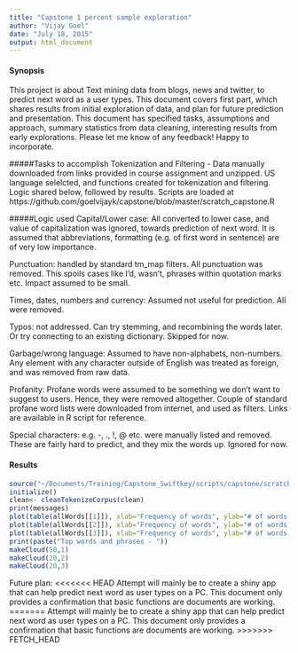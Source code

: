 ```yaml
---
title: "Capstone 1 percent sample exploration"
author: "Vijay Goel"
date: "July 18, 2015"
output: html_document
---
```

 
#### Synopsis
This project is about Text mining data from blogs, news and twitter, to predict next word as a user types. This document covers first part, which shares results from initial exploration of data, and plan for future prediction and presentation. This document has specified tasks, assumptions and approach, summary statistics from data cleaning, interesting results from early explorations.
Please let me know of any feedback! Happy to incorporate.
 
#####Tasks to accomplish
Tokenization and Filtering - Data manually downloaded from links provided in course assignment and unzipped. US language selelcted, and functions created for tokenization and filtering. Logic shared below, followed by results. Scripts are loaded at https://github.com/goelvijayk/capstone/blob/master/scratch_capstone.R
 
#####Logic used
Capital/Lower case: All converted to lower case, and value of capitalization was ignored, towards prediction of next word. It is assumed that abbreviations, formatting (e.g. of first word in sentence) are of very low importance.
 
Punctuation: handled by standard tm_map filters. All punctuation was removed. This spoils cases like I'd, wasn't, phrases within quotation marks etc. Impact assumed to be small.
 
Times, dates, numbers and currency: Assumed not useful for prediction. All were removed.
 
Typos: not addressed. Can try stemming, and recombining the words later. Or try connecting to an existing dictionary. Skipped for now.
 
Garbage/wrong language: Assumed to have non-alphabets, non-numbers. Any element with any character outside of English was treated as foreign, and was removed from raw data.
 
Profanity: Profane words were assumed to be something we don't want to suggest to users. Hence, they were removed altogether. Couple of standard profane word lists were downloaded from internet, and used as filters. Links are available in R script for reference.
 
Special characters: e.g. -, ., !, @ etc. were manually listed and removed. These are fairly hard to predict, and they mix the words up. Ignored for now.
 
 
#### Results
```r
source("~/Documents/Training/Capstone_Swiftkey/scripts/capstone/scratch_capstone.R")
initialize()
clean<- cleanTokenizeCorpus(clean)
print(messages)
plot(table(allWords[[1]]), xlab="Frequency of words", ylab="# of words in sample", main="Freq pattern of words")
plot(table(allWords[[2]]), xlab="Frequency of words", ylab="# of words in sample", main="Freq pattern of words in BiGram")
plot(table(allWords[[3]]), xlab="Frequency of words", ylab="# of words in sample", main="Freq pattern of words in TriGram")
print(paste("Top words and phrases - "))
makeCloud(50,1)
makeCloud(20,2)
makeCloud(20,3)
```
 
Future plan:
<<<<<<< HEAD
Attempt will mainly be to create a shiny app that can help predict next word as user types on a PC. This document only provides a confirmation that basic functions are documents are working.
=======
Attempt will mainly be to create a shiny app that can help predict next word as user types on a PC. This document only provides a confirmation that basic functions are documents are working. 
>>>>>>> FETCH_HEAD
